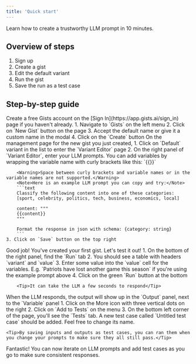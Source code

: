 ```yaml
---
title: 'Quick start'
---
```


Learn how to create a trustworthy LLM prompt in 10 minutes.

## Overview of steps
1. Sign up
1. Create a gist
1. Edit the default variant
1. Run the gist
1. Save the run as a test case

## Step-by-step guide

<Accordion title="1. Sign In" defaultOpen>
Create a free Gists account on the [Sign In](https://app.gists.ai/sign_in) page if you haven't already.
</Accordion>
  
  <Accordion title="2. Create a gist" defaultOpen>
    1. Navigate to `Gists` on the left menu
    2. Click on `New Gist` button on the page
    3. Accept the default name or give it a custom name in the modal
    4. Click on the `Create` button
  </Accordion>
  <Accordion title="3. Edit the default variant" defaultOpen>
    On the management page for the new gist you just created,
    1. Click on `Default` variant in the list to enter the `Variant Editor` page
    2. On the right panel of `Variant Editor`, enter your LLM prompts. You can add variables by wrapping the variable name with curly brackets like this: `{{<variable_name>}}`

        <Warning>Space between curly brackets and variable names or in the variable names are not supported.</Warning>
        <Note>Here is an example LLM prompt you can copy and try:</Note>
        ```text
        Classify the following content into one of these categories:
        [sport, celebrity, politics, tech, business, economics, local]

        content: """
        {{content}}
        """

        Format the response in json with schema: {category: string}
        ```
    3. Click on `Save` button on the top right
  </Accordion>
<Check>Good job! You've created your first gist. Let's test it out!</Check>
  <Accordion title="4. Run the gist" defaultOpen>
    1. On the bottom of the right panel, find the `Run` tab
    2. You should see a table with headers `variant` and `value`
    3. Enter some value into the `value` cell for the variables. E.g. `Patriots have lost another game this season` if you're using the example prompt above
    4. Click on the green `Run` button at the bottom

        <Tip>It can take the LLM a few seconds to respond</Tip>
  </Accordion>
  <Accordion title="5. Save the run as a test case" defaultOpen>
    When the LLM responds, the output will show up in the `Output` panel, next to the `Variable` panel
    1. Click on the More icon with three vertical dots on the right
    2. Click on `Add to Tests` on the menu
    3. On the bottom left corner of the page, you'll see the `Tests` tab. A new test case called `Untitled test case` should be added. Feel free to change its name.

    <Tip>By saving inputs and outputs as test cases, you can ran them when you change your prompts to make sure they all still pass.</Tip>
  </Accordion>

<Check>Fantastic! You can now iterate on LLM prompts and add test cases as you go to make sure consistent responses.</Check>
